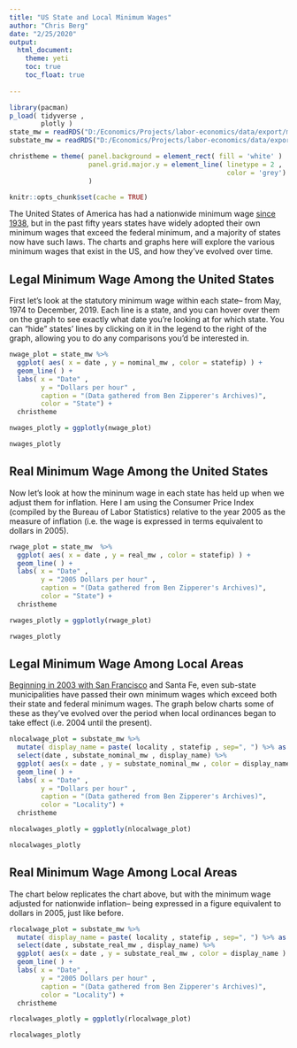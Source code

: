 ```yaml
---
title: "US State and Local Minimum Wages"
author: "Chris Berg"
date: "2/25/2020"
output: 
  html_document:
    theme: yeti
    toc: true
    toc_float: true
  
---
```



```r
library(pacman)
p_load( tidyverse , 
        plotly )
state_mw = readRDS("D:/Economics/Projects/labor-economics/data/export/mw_state.rds")
substate_mw = readRDS("D:/Economics/Projects/labor-economics/data/export/mw_substate.rds")

christheme = theme( panel.background = element_rect( fill = 'white' )  ,
                    panel.grid.major.y = element_line( linetype = 2 , 
                                                       color = 'grey')
                    )

knitr::opts_chunk$set(cache = TRUE)
```

The United States of America has had a nationwide minimum wage [since 1938](https://en.wikipedia.org/wiki/Fair_Labor_Standards_Act_of_1938), but in the past fifty years states have widely adopted their own minimum wages that exceed the federal minimum, and a majority of states now have such laws. The charts and graphs here will explore the various minimum wages that exist in the US, and how they've evolved over time. 

## Legal Minimum Wage Among the United States

First let's look at the statutory minimum wage within each state-- from May, 1974 to December, 2019. Each line is a state, and you can hover over them on the graph to see exactly what date you're looking at for which state. You can "hide" states' lines by clicking on it in the legend to the right of the graph, allowing you to do any comparisons you'd be interested in.

```r
nwage_plot = state_mw %>% 
  ggplot( aes( x = date , y = nominal_mw , color = statefip) ) +
  geom_line( ) + 
  labs( x = "Date" , 
        y = "Dollars per hour" , 
        caption = "(Data gathered from Ben Zipperer's Archives)",
        color = "State") +
  christheme

nwages_plotly = ggplotly(nwage_plot)

nwages_plotly
```

## Real Minimum Wage Among the United States

Now let's look at how the mininum wage in each state has held up when we adjust them for inflation. Here I am using the Consumer Price Index (compiled by the Bureau of Labor Statistics) relative to the year 2005 as the measure of inflation (i.e. the wage is expressed in terms equivalent to dollars in 2005).

```r
rwage_plot = state_mw  %>%
  ggplot( aes( x = date , y = real_mw , color = statefip) ) +
  geom_line( ) + 
  labs( x = "Date" , 
        y = "2005 Dollars per hour" , 
        caption = "(Data gathered from Ben Zipperer's Archives)",
        color = "State") +
  christheme

rwages_plotly = ggplotly(rwage_plot)

rwages_plotly
```


## Legal Minimum Wage Among Local Areas

[Beginning in 2003 with San Francisco](https://sfgov.org/olse/minimum-wage-ordinance-mwo) and Santa Fe, even sub-state municipalities have passed their own minimum wages which exceed both their state and federal minimum wages. The graph below charts some of these as they've evolved over the period when local ordinances began to take effect (i.e. 2004 until the present).

```r
nlocalwage_plot = substate_mw %>% 
  mutate( display_name = paste( locality , statefip , sep=", ") %>% as.factor() ) %>%
  select(date , substate_nominal_mw , display_name) %>%
  ggplot( aes(x = date , y = substate_nominal_mw , color = display_name ) )+
  geom_line( ) + 
  labs( x = "Date" , 
        y = "Dollars per hour" , 
        caption = "(Data gathered from Ben Zipperer's Archives)",
        color = "Locality") +
  christheme

nlocalwages_plotly = ggplotly(nlocalwage_plot)

nlocalwages_plotly
```

## Real Minimum Wage Among Local Areas 

The chart below replicates the chart above, but with the minimum wage adjusted for nationwide inflation-- being expressed in a figure equivalent to dollars in 2005, just like before. 

```r
rlocalwage_plot = substate_mw %>% 
  mutate( display_name = paste( locality , statefip , sep=", ") %>% as.factor() ) %>%
  select(date , substate_real_mw , display_name) %>%
  ggplot( aes(x = date , y = substate_real_mw , color = display_name ) )+
  geom_line( ) + 
  labs( x = "Date" , 
        y = "2005 Dollars per hour" , 
        caption = "(Data gathered from Ben Zipperer's Archives)",
        color = "Locality") +
  christheme

rlocalwages_plotly = ggplotly(rlocalwage_plot)

rlocalwages_plotly
```